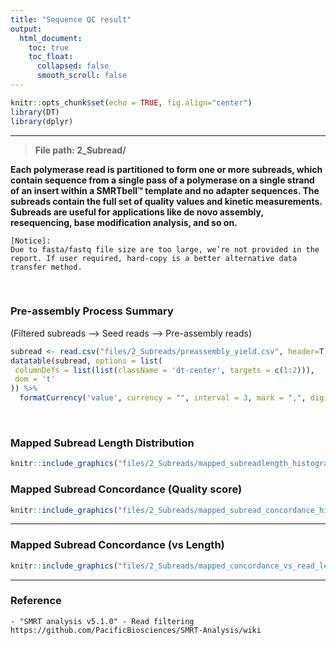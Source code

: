 ```yaml
---
title: "Sequence QC result"
output: 
  html_document:
    toc: true
    toc_float:
      collapsed: false
      smooth_scroll: false
---
```


```r
knitr::opts_chunk$set(echo = TRUE, fig.align="center")
library(DT)
library(dplyr)
```

***

> __File path: 2_Subread/__

__Each polymerase read is partitioned to form one or more subreads, which contain sequence from a single pass of a polymerase on a single strand of an insert within a SMRTbell™ template and no adapter sequences. The subreads contain the full set of quality values and kinetic measurements. Subreads are useful for applications like de novo assembly, resequencing, base modification analysis, and so on.__

```
[Notice]:
Due to fasta/fastq file size are too large, we’re not provided in the report. If user required, hard-copy is a better alternative data transfer method.
```

<br>

### Pre-assembly Process Summary 

(Filtered subreads ---> Seed reads ---> Pre-assembly reads)

```r
subread <- read.csv("files/2_Subreads/preassembly_yield.csv", header=T, check.names=F)
datatable(subread, options = list(
 columnDefs = list(list(className = 'dt-center', targets = c(1:2))), 
 dom = 't'
)) %>%
  formatCurrency('value', currency = "", interval = 3, mark = ",", digits=2)
```

<br>

### Mapped Subread Length Distribution

```r
knitr::include_graphics("files/2_Subreads/mapped_subreadlength_histogram.png")
```

### Mapped Subread Concordance (Quality score)

```r
knitr::include_graphics("files/2_Subreads/mapped_subread_concordance_histogram.png")
```

***

### Mapped Subread Concordance (vs Length)
```r
knitr::include_graphics("files/2_Subreads/mapped_concordance_vs_read_length.png")
```

***

### Reference
```
- "SMRT analysis v5.1.0" - Read filtering
https://github.com/PacificBiosciences/SMRT-Analysis/wiki
```
